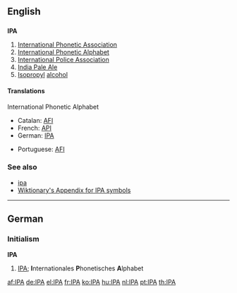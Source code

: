 ==English==

==={{initialism}}===
'''IPA'''

#[[International Phonetic Association]]
#[[International Phonetic Alphabet]]
#[[International Police Association]]
#[[India Pale Ale]]
#[[Isopropyl]] [[alcohol]]

====Translations====
;International Phonetic Alphabet
{{top}}
*Catalan: [[AFI]]
*French: [[API]]
*German: [[IPA#German|IPA]]
{{mid}}
*Portuguese: [[AFI]]
{{bottom}}

===See also===
*[[ipa]]
*[[Wiktionary:About International Phonetic Alphabet|Wiktionary's Appendix for IPA symbols]]

----

==German==
===Initialism===
'''IPA'''

#[[IPA#English|IPA]]; '''I'''nternationales '''P'''honetisches '''A'''lphabet

[[af:IPA]]
[[de:IPA]]
[[el:IPA]]
[[fr:IPA]]
[[ko:IPA]]
[[hu:IPA]]
[[nl:IPA]]
[[pt:IPA]]
[[th:IPA]]